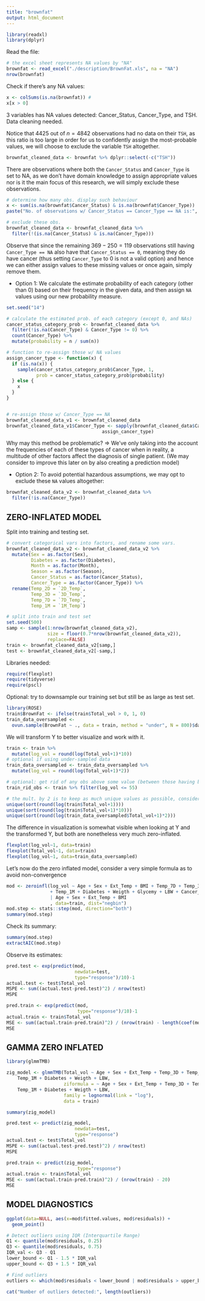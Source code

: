 ```yaml
---
title: "brownfat"
output: html_document
---
```


```r
library(readxl)
library(dplyr)
```

Read the file:

```r
# the excel sheet represents NA values by "NA"
brownfat <- read_excel("./description/BrownFat.xls", na = "NA")
nrow(brownfat)
```

Check if there's any NA values:

```r
x <- colSums(is.na(brownfat)) # 
x[x > 0]
```

3 variables has NA values detected: Cancer_Status, Cancer_Type, and TSH. Data cleaning needed.

Notice that $4425$ out of $n=4842$ observations had no data on their `TSH`, as this ratio is too large in order for us to confidently assign the most-probable values, we will choose to exclude the variable `TSH` altogether.

```r
brownfat_cleaned_data <- brownfat %>% dplyr::select(-c("TSH"))
```

There are observations where both the `Cancer_Status` and `Cancer_Type` is set to NA, as we don't have domain knowledge to assign appropriate values nor is it the main focus of this research, we will simply exclude these observations.

```r
# determine how many obs. display such behaviour
x <- sum(is.na(brownfat$Cancer_Status) & is.na(brownfat$Cancer_Type))
paste("No. of observations w/ Cancer_Status == Cancer_Type == NA is:", x)

# exclude these obs.
brownfat_cleaned_data <- brownfat_cleaned_data %>% 
  filter(!(is.na(Cancer_Status) & is.na(Cancer_Type)))
```

Observe that since the remaining $369  - 250 = 119$ observations still having `Cancer_Type == NA` also have that `Cancer_Status == 0`, meaning they do have cancer (thus setting `Cancer_Type` to $0$ is not a valid option) and hence we can either assign values to these missing values or once again, simply remove them.

-   Option 1: We calculate the estimate probability of each category (other than $0$) based on their frequency in the given data, and then assign `NA` values using our new probability measure.

```r
set.seed("14")

# calculate the estimated prob. of each category (except 0, and NAs)
cancer_status_category_prob <- brownfat_cleaned_data %>%
  filter(!is.na(Cancer_Type) & Cancer_Type != 0) %>%
  count(Cancer_Type) %>% 
  mutate(probability = n / sum(n))

# function to re-assign those w/ NA values
assign_cancer_type <- function(x) {
  if (is.na(x)) {
    sample(cancer_status_category_prob$Cancer_Type, 1, 
           prob = cancer_status_category_prob$probability)
  } else {
    x
  }
}


# re-assign those w/ Cancer_Type == NA
brownfat_cleaned_data_v1 <- brownfat_cleaned_data
brownfat_cleaned_data_v1$Cancer_Type <- sapply(brownfat_cleaned_data$Cancer_Type,
                                   assign_cancer_type)
```

Why may this method be problematic? =\> We've only taking into the account the frequencies of each of these types of cancer when in reality, a multitude of other factors affect the diagnosis of single patient. (We may consider to improve this later on by also creating a prediction model)

-   Option 2: To avoid potential hazardous assumptions, we may opt to exclude these `NA` values altogether:

```r
brownfat_cleaned_data_v2 <- brownfat_cleaned_data %>%
  filter(!is.na(Cancer_Type))
```

## ZERO-INFLATED MODEL

Split into training and testing set.

```r
# convert categorical vars into factors, and rename some vars.
brownfat_cleaned_data_v2 <- brownfat_cleaned_data_v2 %>%
  mutate(Sex = as.factor(Sex),
         Diabetes = as.factor(Diabetes),
         Month = as.factor(Month),
         Season = as.factor(Season),
         Cancer_Status = as.factor(Cancer_Status),
         Cancer_Type = as.factor(Cancer_Type)) %>%
  rename(Temp_2D = `2D_Temp`,
         Temp_3D = `3D_Temp`,
         Temp_7D = `7D_Temp`,
         Temp_1M = `1M_Temp`)

# split into train and test set
set.seed(500)
samp <- sample(1:nrow(brownfat_cleaned_data_v2),
               size = floor(0.7*nrow(brownfat_cleaned_data_v2)),
               replace=FALSE)
train <- brownfat_cleaned_data_v2[samp,]
test <- brownfat_cleaned_data_v2[-samp,]
```

Libraries needed:
```r
require(flexplot)
require(tidyverse)
require(pscl)
```


Optional: try to downsample our training set but still be as large as test set.

```r
library(ROSE)
train$BrownFat <- ifelse(train$Total_vol > 0, 1, 0)
train_data_oversampled <- 
  ovun.sample(BrownFat ~ ., data = train, method = "under", N = 800)$data
```

We will transform Y to better visualize and work with it.

```r
train <- train %>% 
  mutate(log_vol = round(log(Total_vol+1)*10)) 
# optional if using under-sampled data
train_data_oversampled <- train_data_oversampled %>% 
  mutate(log_vol = round(log(Total_vol+1)*2)) 

# optional: get rid of any obs above some value (between those having brownfat) = 28
train_rid_obs <- train %>% filter(log_vol <= 55)

# the mult. by 2 is to keep as much unique values as possible, consider the difference:
unique(sort(round(log(train$Total_vol+1))))
unique(sort(round(log(train$Total_vol+1)*10)))
unique(sort(round(log(train_data_oversampled$Total_vol+1)*2)))
```

The difference in visualization is somewhat visible when looking at Y and the transformed Y, but both are nonetheless very much zero-inflated.
```r
flexplot(log_vol~1, data=train)
flexplot(Total_vol~1, data=train)
flexplot(log_vol~1, data=train_data_oversampled)
```

Let's now do the zero inflated model, consider a very simple formula as to avoid non-convergence

```r
mod <- zeroinfl(log_vol ~ Age + Sex + Ext_Temp + BMI + Temp_7D + Temp_3D + Temp_2D
                + Temp_1M + Diabetes + Weigth + Glycemy + LBW + Cancer_Status 
                | Age + Sex + Ext_Temp + BMI
                , data=train, dist="negbin") 
mod.step <- stats::step(mod, direction="both")
summary(mod.step)
```


Check its summary:
```r
summary(mod.step)
extractAIC(mod.step)
```
Observe its estimates:

```r
pred.test <- exp(predict(mod, 
                         newdata=test, 
                         type="response")/10)-1
actual.test <- test$Total_vol
MSPE <- sum((actual.test-pred.test)^2) / nrow(test)
MSPE

pred.train <- exp(predict(mod,
                          type="response")/10)-1
actual.train <- train$Total_vol
MSE <- sum((actual.train-pred.train)^2) / (nrow(train) - length(coef(mod)))
MSE
```

## GAMMA ZERO INFLATED

```r
library(glmmTMB)

zig_model <- glmmTMB(Total_vol ~ Age + Sex + Ext_Temp + Temp_3D + Temp_2D + 
    Temp_1M + Diabetes + Weigth + LBW,
                     ziformula = ~ Age + Sex + Ext_Temp + Temp_3D + Temp_2D + 
    Temp_1M + Diabetes + Weigth + LBW,
                     family = lognormal(link = "log"),
                     data = train)

```

```r
summary(zig_model)
```

```r
pred.test <- predict(zig_model, 
                         newdata=test, 
                         type="response")
actual.test <- test$Total_vol
MSPE <- sum((actual.test-pred.test)^2) / nrow(test)
MSPE

pred.train <- predict(zig_model,
                          type="response")
actual.train <- train$Total_vol
MSE <- sum((actual.train-pred.train)^2) / (nrow(train) - 20)
MSE

```


## MODEL DIAGNOSTICS

```r
ggplot(data=NULL, aes(x=mod$fitted.values, mod$residuals)) + 
  geom_point()

# Detect outliers using IQR (Interquartile Range)
Q1 <- quantile(mod$residuals, 0.25)
Q3 <- quantile(mod$residuals, 0.75)
IQR_val <- Q3 - Q1
lower_bound <- Q1 - 1.5 * IQR_val
upper_bound <- Q3 + 1.5 * IQR_val

# Find outliers
outliers <- which(mod$residuals < lower_bound | mod$residuals > upper_bound)

cat("Number of outliers detected:", length(outliers))
```

